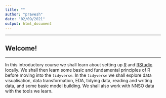 ```yaml
---
title: ""
author: "pravesh"
date: "02/09/2021"
output: html_document
---
```



---

## Welcome!

---

In this introductory course we shall learn about setting up [R](https://cran.r-project.org/) and [RStudio](https://rstudio.org/) locally. We shall then learn some basic and fundamental principles of R before moving into the `tidyverse`. In the `tidyverse` we shall explore data visualisation, data transformation, EDA, tidying data, reading and writing data, and some basic model building. We shall also work with NNSO data with the tools we learn.
